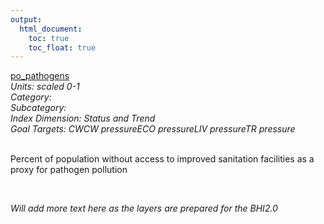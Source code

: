 ```yaml
---
output:
  html_document:
    toc: true
    toc_float: true
---
```


[po_pathogens](https://github.com/OHI-Science/bhi/blob/master/baltic/layers/po_pathogens_gl2018.csv)\
*Units: scaled 0-1*\
*Category:*\
*Subcategory:*\
*Index Dimension: Status and Trend*\
*Goal Targets: CWCW pressureECO pressureLIV pressureTR pressure*\
<br>

Percent of population without access to improved sanitation facilities as a proxy for pathogen pollution

<br>

*Will add more text here as the layers are prepared for the BHI2.0*

<br>



<br>

